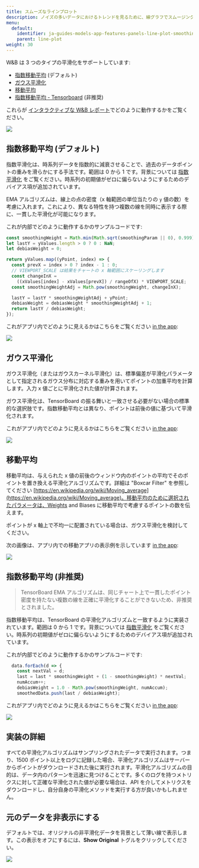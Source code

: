 ```yaml
---
title: スムーズなラインプロット
description: ノイズの多いデータにおけるトレンドを見るために、線グラフでスムージングを使用します。
menu:
  default:
    identifier: ja-guides-models-app-features-panels-line-plot-smoothing
    parent: line-plot
weight: 30
---
```


W&B は 3 つのタイプの平滑化をサポートしています:

- [指数移動平均](/ja/smoothing#exponential-moving-average-default) (デフォルト)
- [ガウス平滑化](/ja/smoothing#gaussian-smoothing)
- [移動平均](/ja/smoothing#running-average)
- [指数移動平均 - Tensorboard](/ja/smoothing#exponential-moving-average-deprecated) (非推奨)

これらが [インタラクティブな W&B レポート](https://wandb.ai/carey/smoothing-example/reports/W-B-Smoothing-Features--Vmlldzo1MzY3OTc)でどのように動作するかをご覧ください。

<Frame>
    <img src="/images/app_ui/beamer_smoothing.gif"  />
</Frame>

## 指数移動平均 (デフォルト)

指数平滑化は、時系列データを指数的に減衰させることで、過去のデータポイントの重みを滑らかにする手法です。範囲は 0 から 1 です。背景については [指数平滑化](https://www.wikiwand.com/en/Exponential_smoothing) をご覧ください。時系列の初期値がゼロに偏らないようにするためのデバイアス項が追加されています。

EMA アルゴリズムは、線上の点の密度（x 軸範囲の単位当たりの `y` 値の数）を考慮に入れます。これにより、異なる特性を持つ複数の線を同時に表示する際に、一貫した平滑化が可能になります。

これが内部でどのように動作するかのサンプルコードです:

```javascript
const smoothingWeight = Math.min(Math.sqrt(smoothingParam || 0), 0.999);
let lastY = yValues.length > 0 ? 0 : NaN;
let debiasWeight = 0;

return yValues.map((yPoint, index) => {
  const prevX = index > 0 ? index - 1 : 0;
  // VIEWPORT_SCALE は結果をチャートの x 軸範囲にスケーリングします
  const changeInX =
    ((xValues[index] - xValues[prevX]) / rangeOfX) * VIEWPORT_SCALE;
  const smoothingWeightAdj = Math.pow(smoothingWeight, changeInX);

  lastY = lastY * smoothingWeightAdj + yPoint;
  debiasWeight = debiasWeight * smoothingWeightAdj + 1;
  return lastY / debiasWeight;
});
```

これがアプリ内でどのように見えるかはこちらをご覧ください [in the app](https://wandb.ai/carey/smoothing-example/reports/W-B-Smoothing-Features--Vmlldzo1MzY3OTc):

<Frame>
    <img src="/images/app_ui/weighted_exponential_moving_average.png"  />
</Frame>

## ガウス平滑化

ガウス平滑化（またはガウスカーネル平滑化）は、標準偏差が平滑化パラメータとして指定されるガウス分布に対応する重みを用いてポイントの加重平均を計算します。入力 x 値ごとに平滑化された値が計算されます。

ガウス平滑化は、TensorBoard の振る舞いと一致させる必要がない場合の標準的な選択肢です。指数移動平均とは異なり、ポイントは前後の値に基づいて平滑化されます。

これがアプリ内でどのように見えるかはこちらをご覧ください [in the app](https://wandb.ai/carey/smoothing-example/reports/W-B-Smoothing-Features--Vmlldzo1MzY3OTc#3.-gaussian-smoothing):

<Frame>
    <img src="/images/app_ui/gaussian_smoothing.png"  />
</Frame>

## 移動平均

移動平均は、与えられた x 値の前後のウィンドウ内のポイントの平均でそのポイントを置き換える平滑化アルゴリズムです。詳細は "Boxcar Filter" を参照してください [https://en.wikipedia.org/wiki/Moving_average](https://en.wikipedia.org/wiki/Moving_average)。移動平均のために選択されたパラメータは、Weights and Biases に移動平均で考慮するポイントの数を伝えます。

ポイントが x 軸上で不均一に配置されている場合は、ガウス平滑化を検討してください。

次の画像は、アプリ内での移動アプリの表示例を示しています [in the app](https://wandb.ai/carey/smoothing-example/reports/W-B-Smoothing-Features--Vmlldzo1MzY3OTc#4.-running-average):

<Frame>
    <img src="/images/app_ui/running_average.png"  />
</Frame>

## 指数移動平均 (非推奨)

> TensorBoard EMA アルゴリズムは、同じチャート上で一貫したポイント密度を持たない複数の線を正確に平滑化することができないため、非推奨とされました。

指数移動平均は、TensorBoard の平滑化アルゴリズムと一致するように実装されています。範囲は 0 から 1 です。背景については [指数平滑化](https://www.wikiwand.com/en/Exponential_smoothing) をご覧ください。時系列の初期値がゼロに偏らないようにするためのデバイアス項が追加されています。

これが内部でどのように動作するかのサンプルコードです:

```javascript
  data.forEach(d => {
    const nextVal = d;
    last = last * smoothingWeight + (1 - smoothingWeight) * nextVal;
    numAccum++;
    debiasWeight = 1.0 - Math.pow(smoothingWeight, numAccum);
    smoothedData.push(last / debiasWeight);
```

これがアプリ内でどのように見えるかはこちらをご覧ください [in the app](https://wandb.ai/carey/smoothing-example/reports/W-B-Smoothing-Features--Vmlldzo1MzY3OTc):

<Frame>
    <img src="/images/app_ui/exponential_moving_average.png"  />
</Frame>

## 実装の詳細

すべての平滑化アルゴリズムはサンプリングされたデータで実行されます。つまり、1500 ポイント以上をログに記録した場合、平滑化アルゴリズムはサーバーからポイントがダウンロードされた後に実行されます。平滑化アルゴリズムの目的は、データ内のパターンを迅速に見つけることです。多くのログを持つメトリクスに対して正確な平滑化された値が必要な場合は、API を介してメトリクスをダウンロードし、自分自身の平滑化メソッドを実行する方が良いかもしれません。

## 元のデータを非表示にする

デフォルトでは、オリジナルの非平滑化データを背景として薄い線で表示します。この表示をオフにするには、**Show Original** トグルをクリックしてください。

<Frame>
    <img src="/images/app_ui/demo_wandb_smoothing_turn_on_and_off_original_data.gif"  />
</Frame>